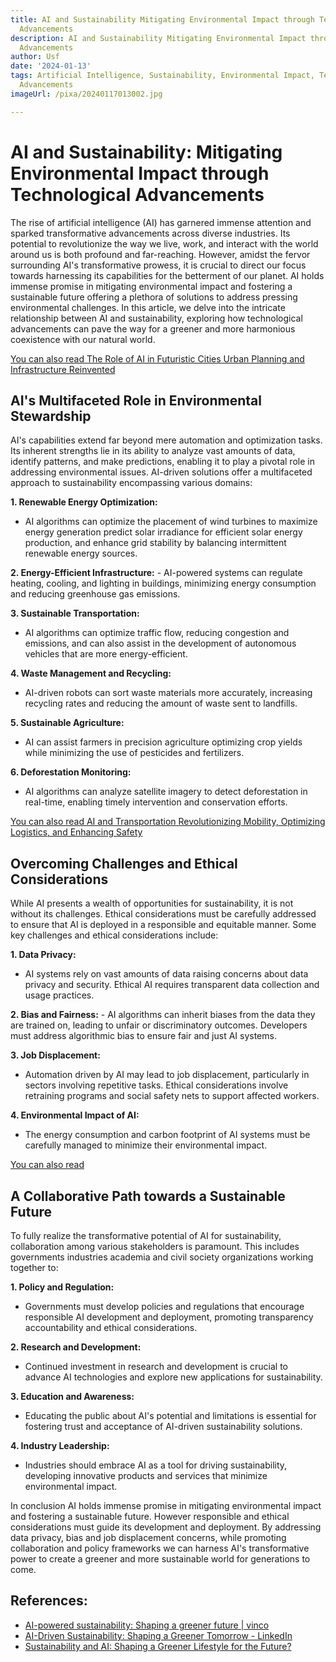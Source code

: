 ```yaml
---
title: AI and Sustainability Mitigating Environmental Impact through Technological
  Advancements
description: AI and Sustainability Mitigating Environmental Impact through Technological
  Advancements
author: Usf
date: '2024-01-13'
tags: Artificial Intelligence, Sustainability, Environmental Impact, Technological
  Advancements
imageUrl: /pixa/20240117013002.jpg

---
```

# AI and  Sustainability:  Mitigating Environmental Impact through Technological  Advancements

The rise of artificial intelligence (AI) has  garnered immense attention and sparked transformative advancements across diverse industries. Its potential to revolutionize the way we live, work, and interact with the world around us is both profound and far-reaching. However, amidst  the fervor surrounding AI's transformative prowess, it is crucial to direct our focus towards harnessing its capabilities for the betterment of our  planet.  AI holds immense promise in mitigating environmental impact and fostering a sustainable future offering a plethora of solutions to address pressing environmental challenges. In this article,  we  delve into the intricate relationship between AI  and sustainability, exploring  how  technological advancements  can pave the way for a greener and more harmonious coexistence with our natural world.

[You can also read The Role of AI in  Futuristic  Cities  Urban Planning and Infrastructure Reinvented](The%20Role%20of%20AI%20in%20Futuristic%20Cities%20Urban%20Planning%20and%20Infrastructure%20Reinvented)


## AI's Multifaceted Role in Environmental Stewardship
AI's capabilities extend far beyond  mere automation and optimization tasks. Its inherent  strengths lie in its ability to analyze vast amounts of data, identify patterns, and make predictions, enabling it to play  a  pivotal  role in addressing environmental issues. AI-driven solutions offer a multifaceted  approach  to sustainability encompassing various domains:

**1. Renewable Energy Optimization:**
   - AI algorithms can optimize the placement of wind  turbines to maximize  energy generation  predict solar irradiance for efficient solar energy production, and enhance grid stability by balancing intermittent renewable energy sources.

**2. Energy-Efficient Infrastructure:**
    - AI-powered systems can regulate  heating, cooling, and lighting in buildings, minimizing energy consumption and  reducing greenhouse gas emissions.

**3. Sustainable Transportation:**
   -  AI algorithms can optimize traffic flow, reducing  congestion and emissions, and can also assist in the development of autonomous vehicles that are more energy-efficient.

**4. Waste Management and Recycling:**
   - AI-driven robots can sort waste materials more accurately, increasing recycling rates and reducing the amount of waste sent to landfills.

**5. Sustainable Agriculture:**
   -  AI can assist farmers in precision agriculture optimizing crop  yields while  minimizing the use of pesticides  and fertilizers.

**6. Deforestation Monitoring:**
   - AI algorithms can analyze  satellite imagery to detect deforestation in real-time, enabling timely intervention and conservation  efforts.

[You can also read  AI and Transportation  Revolutionizing Mobility, Optimizing Logistics, and Enhancing Safety](AI%20and%20Transportation%20Revolutionizing%20Mobility%2C%20Optimizing%20Logistics%2C%20and%20Enhancing%20Safety)


## Overcoming Challenges and Ethical Considerations
While AI presents a wealth of opportunities for sustainability, it is not without its challenges. Ethical considerations must be carefully addressed to  ensure that AI is deployed in a responsible and equitable manner. Some key challenges and ethical considerations include:

**1.  Data Privacy:**
   - AI systems rely  on vast amounts of data  raising concerns about data privacy and security. Ethical AI requires transparent data collection and usage practices.

**2. Bias and  Fairness:**
    - AI algorithms can inherit  biases from the data they are trained  on, leading to unfair or discriminatory outcomes. Developers must address algorithmic bias to ensure  fair and  just AI systems.

**3. Job Displacement:**
   - Automation driven by AI may lead to job  displacement, particularly  in sectors involving repetitive tasks. Ethical considerations involve retraining programs and social safety nets to support affected workers.

**4. Environmental Impact of AI:**
   - The energy consumption and carbon footprint of AI systems must be carefully managed to minimize  their environmental impact.

[You can also  read ]()


## A Collaborative  Path  towards a  Sustainable Future
To fully realize the transformative potential of AI for sustainability, collaboration among various stakeholders is paramount.  This includes governments industries academia and civil society organizations working together to:

**1. Policy and Regulation:**
   - Governments must develop policies and regulations that encourage responsible AI development and deployment, promoting  transparency  accountability and ethical considerations.

**2. Research and Development:**
   - Continued investment in research and development is crucial to advance AI  technologies  and explore new applications  for sustainability.

**3. Education and Awareness:**
   - Educating  the public about  AI's potential and limitations is essential for fostering trust and acceptance of AI-driven sustainability solutions.

**4. Industry  Leadership:**
   - Industries should embrace AI as a tool for  driving sustainability,  developing  innovative  products and services that minimize environmental impact.

In conclusion AI holds immense promise in mitigating environmental impact and fostering a sustainable future.  However responsible and ethical considerations must guide its development and deployment. By addressing data privacy, bias and job displacement concerns, while  promoting collaboration and policy frameworks  we can  harness AI's transformative power to create a greener and more sustainable world for generations to come.

## References:
- [AI-powered sustainability: Shaping a greener future | vinco](https://vinco.no/vinco-insight/ai-powered-sustainability-shaping-a-greener-future/)
- [AI-Driven Sustainability: Shaping a Greener Tomorrow - LinkedIn](https://www.linkedin.com/pulse/ai-driven-sustainability-shaping-greener-tomorrow-engajmedia)
- [Sustainability and AI: Shaping a Greener Lifestyle for the Future?](https://ethikainc.com/blogs/news-blog/sustainability-and-ai-shaping-a-greener-lifestyle-for-the-future)

